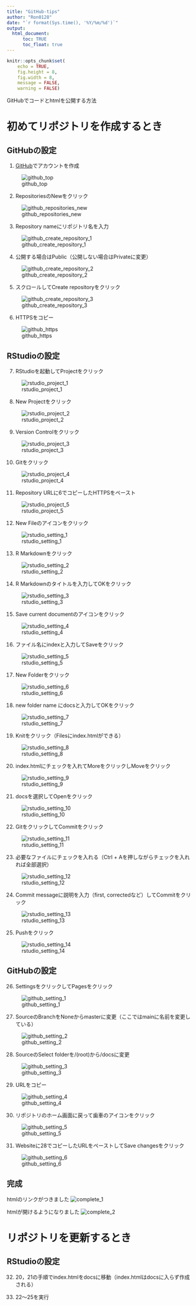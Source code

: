 ```yaml
---
title: "GitHub-tips"
author: "Ron0128"
date: "`r format(Sys.time(), '%Y/%m/%d')`"
output: 
  html_document:
      toc: TRUE
      toc_float: true
---
```


```r
knitr::opts_chunk$set(
	echo = TRUE,
	fig.height = 8,
	fig.width = 8,
	message = FALSE,
	warning = FALSE)
```

GitHubでコードとhtmlを公開する方法

# 初めてリポジトリを作成するとき

## GitHubの設定

1. [GitHub](https://github.co.jp/)でアカウントを作成

![github_top](images/github_top.PNG)

2. RepositoriesのNewをクリック

![github_repositories_new](images/github_repositories_new.PNG)

3. Repository nameにリポジトリ名を入力

![github_create_repository_1](images/github_create_repository_1.PNG)

4. 公開する場合はPublic（公開しない場合はPrivateに変更）

![github_create_repository_2](images/github_create_repository_2.PNG)

5. スクロールしてCreate repositoryをクリック

![github_create_repository_3](images/github_create_repository_3.PNG)

6. HTTPSをコピー

![github_https](images/github_https.PNG)

## RStudioの設定

7. RStudioを起動してProjectをクリック

![rstudio_project_1](images/rstudio_project_1.PNG)

8. New Projectをクリック

![rstudio_project_2](images/rstudio_project_2.PNG)

9. Version Controlをクリック

![rstudio_project_3](images/rstudio_project_3.PNG)

10. Gitをクリック

![rstudio_project_4](images/rstudio_project_4.PNG)

11. Repository URLに6でコピーしたHTTPSをペースト

![rstudio_project_5](images/rstudio_project_5.PNG)

12. New Fileのアイコンをクリック

![rstudio_setting_1](images/rstudio_setting_1.PNG)

13. R Markdownをクリック

![rstudio_setting_2](images/rstudio_setting_2.PNG)

14. R Markdownのタイトルを入力してOKをクリック

![rstudio_setting_3](images/rstudio_setting_3.PNG)

15. Save current documentのアイコンをクリック

![rstudio_setting_4](images/rstudio_setting_4.PNG)

16. ファイル名にindexと入力してSaveをクリック

![rstudio_setting_5](images/rstudio_setting_5.PNG)

17. New Folderをクリック

![rstudio_setting_6](images/rstudio_setting_6.PNG)

18. new folder name にdocsと入力してOKをクリック

![rstudio_setting_7](images/rstudio_setting_7.PNG)

19. Knitをクリック（Filesにindex.htmlができる）

![rstudio_setting_8](images/rstudio_setting_8.PNG)

20. index.htmlにチェックを入れてMoreをクリックしMoveをクリック

![rstudio_setting_9](images/rstudio_setting_9.PNG)

21. docsを選択してOpenをクリック

![rstudio_setting_10](images/rstudio_setting_10.PNG)

22. GitをクリックしてCommitをクリック

![rstudio_setting_11](images/rstudio_setting_11.PNG)

23. 必要なファイルにチェックを入れる（Ctrl + Aを押しながらチェックを入れれば全部選択）

![rstudio_setting_12](images/rstudio_setting_12.PNG)

24. Commit messageに説明を入力（first, correctedなど）してCommitをクリック

![rstudio_setting_13](images/rstudio_setting_13.PNG)

25. Pushをクリック

![rstudio_setting_14](images/rstudio_setting_14.PNG)

## GitHubの設定

26. SettingsをクリックしてPagesをクリック

![github_setting_1](images/github_setting_1.PNG)

27. SourceのBranchをNoneからmasterに変更（ここではmainに名前を変更している）

![github_setting_2](images/github_setting_2.PNG)

28. SourceのSelect folderを/(root)から/docsに変更

![github_setting_3](images/github_setting_3.PNG)

29. URLをコピー

![github_setting_4](images/github_setting_4.PNG)

30. リポジトリのホーム画面に戻って歯車のアイコンをクリック

![github_setting_5](images/github_setting_5.PNG)

31. Websiteに28でコピーしたURLをペーストしてSave changesをクリック

![github_setting_6](images/github_setting_6.PNG)

## 完成

htmlのリンクがつきました
![complete_1](images/complete_1.PNG)

htmlが開けるようになりました
![complete_2](images/complete_2.PNG)

# リポジトリを更新するとき

## RStudioの設定

32. 20，21の手順でindex.htmlをdocsに移動（index.htmlはdocsに入らず作成される）

33. 22～25を実行
